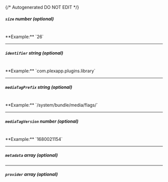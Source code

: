 {/* Autogenerated DO NOT EDIT  */}
##### `size` _number (optional)_
<br/>
**Example:** `26`

---
##### `identifier` _string (optional)_
<br/>
**Example:** `com.plexapp.plugins.library`

---
##### `mediaTagPrefix` _string (optional)_
<br/>
**Example:** `/system/bundle/media/flags/`

---
##### `mediaTagVersion` _number (optional)_
<br/>
**Example:** `1680021154`

---
##### `metadata` _array (optional)_

---
##### `provider` _array (optional)_


